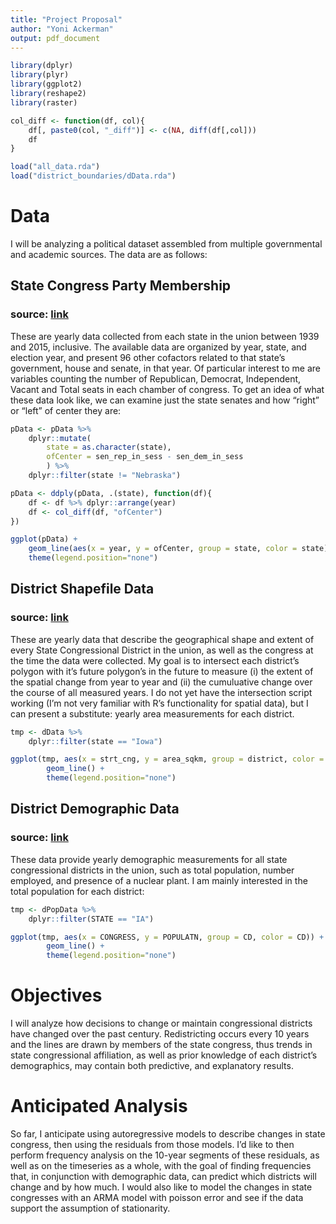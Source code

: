 ```yaml
---
title: "Project Proposal"
author: "Yoni Ackerman"
output: pdf_document
---
```


```r
library(dplyr)
library(plyr)
library(ggplot2)
library(reshape2)
library(raster)

col_diff <- function(df, col){
    df[, paste0(col, "_diff")] <- c(NA, diff(df[,col]))
    df
}

load("all_data.rda")
load("district_boundaries/dData.rda")
```

# Data

I will be analyzing a political dataset assembled from multiple governmental and
academic sources. The data are as follows:

## State Congress Party Membership
### source: [link](https://dataverse.harvard.edu/)

These are yearly data collected from each state in the union between 1939 and 2015,
inclusive. The available data are organized by year, state, and election year, and
present 96 other cofactors related to that state's government, house and senate,
in that year. Of particular interest to me are variables counting the number
of Republican, Democrat, Independent, Vacant and Total seats in each chamber of
congress. To get an idea of what these data look like, we can examine just
the state senates and how "right" or "left" of center they are:

```r
pData <- pData %>%
    dplyr::mutate(
        state = as.character(state),
        ofCenter = sen_rep_in_sess - sen_dem_in_sess 
        ) %>%
    dplyr::filter(state != "Nebraska")

pData <- ddply(pData, .(state), function(df){
    df <- df %>% dplyr::arrange(year)
    df <- col_diff(df, "ofCenter")
})

ggplot(pData) +
    geom_line(aes(x = year, y = ofCenter, group = state, color = state)) +
    theme(legend.position="none")
```

## District Shapefile Data
### source: [link](http://cdmaps.polisci.ucla.edu/)

These are yearly data that describe the geographical shape and extent of
every State Congressional District in the union, as well as the congress
at the time the data were collected. My goal is to intersect each district's
polygon with it's future polygon's in the future to measure (i) the extent
of the spatial change from year to year and (ii) the cumuluative change over
the course of all measured years. I do not yet have the intersection script
working (I'm not very familiar with R's functionality for spatial data), but
I can present a substitute: yearly area measurements for each district.

```r

tmp <- dData %>%
    dplyr::filter(state == "Iowa")

ggplot(tmp, aes(x = strt_cng, y = area_sqkm, group = district, color = district)) +
	    geom_line() +
	    theme(legend.position="none")	
```

## District Demographic Data
### source: [link](https://sites.google.com/a/colorado.edu/adler-scott/data)

These data provide yearly demographic measurements for all state congressional
districts in the union, such as total population, number employed, and presence
of a nuclear plant. I am mainly interested in the total population for each
district:

```r

tmp <- dPopData %>%
    dplyr::filter(STATE == "IA")

ggplot(tmp, aes(x = CONGRESS, y = POPULATN, group = CD, color = CD)) +
	    geom_line() +
	    theme(legend.position="none")	   
```

# Objectives

I will analyze how decisions to change or maintain congressional districts
have changed over the past century. Redistricting occurs every 10 years and the lines
are drawn by members of the state congress, thus trends in state congressional
affiliation, as well as prior knowledge of each district's demographics, may
contain both predictive, and explanatory results.

# Anticipated Analysis

So far,
I anticipate using autoregressive models to describe changes in state congress, then
using the residuals from those models. I'd like to then perform frequency analysis
on the 10-year segments of these residuals, as well as on the timeseries as a whole,
with the goal of finding frequencies that, in conjunction with demographic data,
can predict which districts will change and by how much. I would also like to model
the changes in state congresses with an ARMA model with poisson error and see
if the data support the assumption of stationarity.